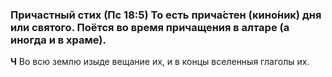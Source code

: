 
### Причастный стих (Пс 18:5) <Tooltip>То есть прича́стен (кино́ник) дня или святого. Поётся во время прича­ще­ния в алтаре (а иногда и в храме).</Tooltip>

**Ч** Во всю землю изыде вещание их, и в концы вселенныя глаголы их.
